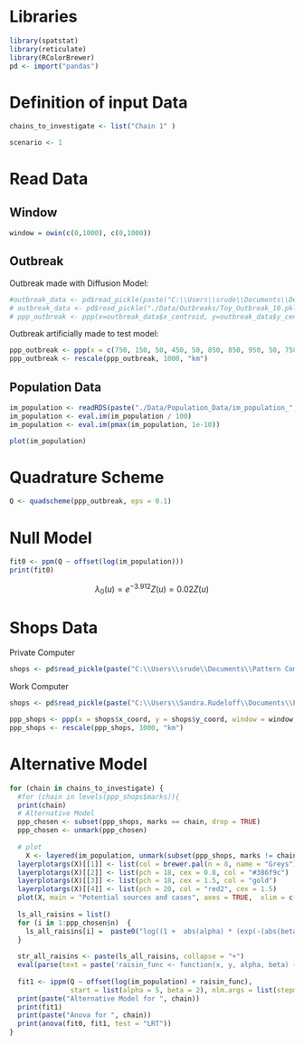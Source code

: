 # Libraries

```r
library(spatstat) 
library(reticulate) 
library(RColorBrewer) 
pd <- import("pandas")
```

# Definition of input Data

```r
chains_to_investigate <- list("Chain 1" )
```

```r
scenario <- 1
```

# Read Data

## Window

```r
window = owin(c(0,1000), c(0,1000))
```

## Outbreak

Outbreak made with Diffusion Model:

```r
#outbreak_data <- pd$read_pickle(paste("C:\\Users\\srude\\Documents\\Dev Kram\\Toy Example Traceback Model\\Diffusion Model\\Outputs\\Outbreaks\\Scenario_", as.character(scenario), "\\Outbreak_Chain 1_10_0.pkl", sep = ""))
# outbreak_data <- pd$read_pickle("./Data/Outbreaks/Toy_Outbreak_10.pkl") 
# ppp_outbreak <- ppp(x=outbreak_data$x_centroid, y=outbreak_data$y_centroid, window = window)
```

Outbreak artificially made to test model:

```r
ppp_outbreak <- ppp(x = c(750, 150, 50, 450, 50, 850, 850, 950, 50, 750), y = c(150, 250, 250, 450, 850, 150, 850, 150, 150, 850), window = window ) 
ppp_outbreak <- rescale(ppp_outbreak, 1000, "km")
```

## Population Data

```r
im_population <- readRDS(paste("./Data/Population_Data/im_population_", as.character(scenario), ".rds", sep = ""))
im_population <- eval.im(im_population / 100)
im_population <- eval.im(pmax(im_population, 1e-10))
```

```r
plot(im_population)
```

# Quadrature Scheme

```r
Q <- quadscheme(ppp_outbreak, eps = 0.1)
```

# Null Model

```r
fit0 <- ppm(Q ~ offset(log(im_population)))
print(fit0)
```

$$\lambda_0(u) = e^{-3.912}Z(u) = 0.02 Z(u)$$

# Shops Data
Private Computer
```r
shops <- pd$read_pickle(paste("C:\\Users\\srude\\Documents\\Pattern Comparison Project\\Toy_Example\\Diffusion_Model\\Outputs\\Stores\\stores_", as.character(scenario), ".pkl", sep = ""))
```
Work Computer
```r
shops <- pd$read_pickle(paste("C:\\Users\\Sandra.Rudeloff\\Documents\\Pattern Comparison Project\\Toy_Example\\Diffusion_Model\\Outputs\\Stores\\stores_", as.character(scenario), ".pkl", sep = ""))
```


```r
ppp_shops <- ppp(x = shops$x_coord, y = shops$y_coord, window = window, marks = as.factor(shops$Chain))
ppp_shops <- rescale(ppp_shops, 1000, "km")
```

# Alternative Model

```r
for (chain in chains_to_investigate) {
  #for (chain in levels(ppp_shops$marks)){
  print(chain)
  # Alternative Model 
  ppp_chosen <- subset(ppp_shops, marks == chain, drop = TRUE)
  ppp_chosen <- unmark(ppp_chosen)
  
  # plot  
    X <- layered(im_population, unmark(subset(ppp_shops, marks != chain, drop = TRUE)),ppp_chosen,ppp_outbreak)
  layerplotargs(X)[[1]] <- list(col = brewer.pal(n = 8, name = "Greys"), breaks = c(0, 1, 10, 50, 100, 150, 200, 250, 260))
  layerplotargs(X)[[2]] <- list(pch = 18, cex = 0.8, col = "#386f9c")
  layerplotargs(X)[[3]] <- list(pch = 18, cex = 1.5, col = "gold")
  layerplotargs(X)[[4]] <- list(pch = 20, col = "red2", cex = 1.5)
  plot(X, main = "Potential sources and cases", axes = TRUE,  xlim = c(0, 1), ylim = c(0, 1) )
  
  ls_all_raisins = list()
  for (i in 1:ppp_chosen$n)  {
    ls_all_raisins[i] =  paste0("log((1 +  abs(alpha) * (exp(-(abs(beta)) * ((x- ",ppp_chosen$x[i],")^2 + (y- ",ppp_chosen$y[i],")^2)))))")
  }
  
  str_all_raisins <- paste(ls_all_raisins, collapse = "+")     
  eval(parse(text = paste('raisin_func <- function(x, y, alpha, beta) {(' , str_all_raisins , ')}', sep = '')))
  
  fit1 <- ippm(Q ~ offset(log(im_population) + raisin_func),
               start = list(alpha = 5, beta = 2), nlm.args = list(stepmax = 1), gcontrol = glm.control(maxit = 1000)) # nlm.args = list(stepmax = 1, print.level = 2)
  print(paste("Alternative Model for ", chain))
  print(fit1)
  print(paste("Anova for ", chain))
  print(anova(fit0, fit1, test = "LRT"))
}
```
